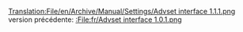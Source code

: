 [[Translation:File/en/Archive/Manual/Settings/Advset interface 1.1.1.png]]
version précédente: [[:File:fr/Advset interface 1.0.1.png]]
